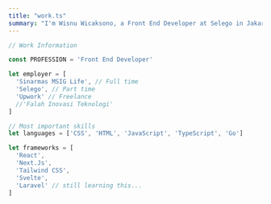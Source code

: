 ```yaml
---
title: "work.ts"
summary: "I'm Wisnu Wicaksono, a Front End Developer at Selego in Jakarta, Indonesia. I specialize in CSS, HTML, JavaScript, and TypeScript, and I have experience with frameworks like React, Next, and Tailwind CSS. Join me in exploring the world of web development!"
---
```


```ts
// Work Information

const PROFESSION = 'Front End Developer'

let employer = [
  'Sinarmas MSIG Life', // Full time
  'Selego', // Part time
  'Upwork' // Freelance
  //'Falah Inovasi Teknologi'
]

// Most important skills
let languages = ['CSS', 'HTML', 'JavaScript', 'TypeScript', 'Go']

let frameworks = [
  'React',
  'Next.Js',
  'Tailwind CSS',
  'Svelte',
  'Laravel' // still learning this...
]
```

